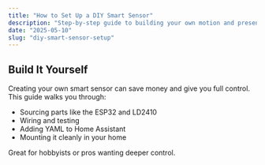 ```yaml
---
title: "How to Set Up a DIY Smart Sensor"
description: "Step-by-step guide to building your own motion and presence sensors."
date: "2025-05-10"
slug: "diy-smart-sensor-setup"
---
```


## Build It Yourself

Creating your own smart sensor can save money and give you full control. This guide walks you through:

- Sourcing parts like the ESP32 and LD2410
- Wiring and testing
- Adding YAML to Home Assistant
- Mounting it cleanly in your home

Great for hobbyists or pros wanting deeper control.